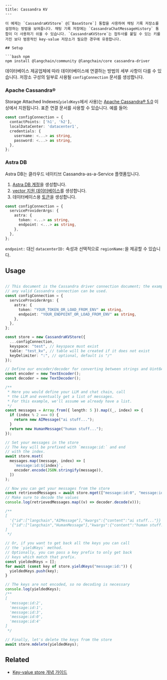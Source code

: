 ```mdx
---
title: Cassandra KV
---

이 예제는 `CassandraKVStore` @[`BaseStore`] 통합을 사용하여 채팅 기록 저장소를 설정하는 방법을 보여줍니다. 채팅 기록 저장에는 `CassandraChatMessageHistory` 통합이 더 사용하기 쉬울 수 있습니다. `CassandraKVStore`는 접두사를 붙일 수 있는 키를 가진 보다 범용적인 key-value 저장소가 필요한 경우에 유용합니다.

## Setup

```bash npm
npm install @langchain/community @langchain/core cassandra-driver
```
데이터베이스 제공업체에 따라 데이터베이스에 연결하는 방법의 세부 사항이 다를 수 있습니다. 저장소 구성의 일부로 사용될 `configConnection` 문서를 생성합니다.

### Apache Cassandra®

Storage Attached Indexes(`yieldKeys`에서 사용)는 [Apache Cassandra® 5.0](https://cassandra.apache.org/_/blog/Apache-Cassandra-5.0-Features-Storage-Attached-Indexes.html) 이상에서 지원됩니다. 표준 연결 문서를 사용할 수 있습니다. 예를 들어:

```typescript
const configConnection = {
  contactPoints: ['h1', 'h2'],
  localDataCenter: 'datacenter1',
  credentials: {
    username: <...> as string,
    password: <...> as string,
  },
};
```
### Astra DB

Astra DB는 클라우드 네이티브 Cassandra-as-a-Service 플랫폼입니다.

1. [Astra DB 계정](https://astra.datastax.com/register)을 생성합니다.
2. [vector 지원 데이터베이스](https://astra.datastax.com/createDatabase)를 생성합니다.
3. 데이터베이스용 [토큰](https://docs.datastax.com/en/astra/docs/manage-application-tokens.html)을 생성합니다.

```typescript
const configConnection = {
  serviceProviderArgs: {
    astra: {
      token: <...> as string,
      endpoint: <...> as string,
    },
  },
};
```

`endpoint:` 대신 `datacenterID:` 속성과 선택적으로 `regionName:`을 제공할 수 있습니다.

## Usage

```typescript

// This document is the Cassandra driver connection document; the example is to AstraDB but
// any valid Cassandra connection can be used.
const configConnection = {
  serviceProviderArgs: {
    astra: {
      token: "YOUR_TOKEN_OR_LOAD_FROM_ENV" as string,
      endpoint: "YOUR_ENDPOINT_OR_LOAD_FROM_ENV" as string,
    },
  },
};

const store = new CassandraKVStore({
  ...configConnection,
  keyspace: "test", // keyspace must exist
  table: "test_kv", // table will be created if it does not exist
  keyDelimiter: ":", // optional, default is "/"
});

// Define our encoder/decoder for converting between strings and Uint8Arrays
const encoder = new TextEncoder();
const decoder = new TextDecoder();

/**
 * Here you would define your LLM and chat chain, call
 * the LLM and eventually get a list of messages.
 * For this example, we'll assume we already have a list.
 */
const messages = Array.from({ length: 5 }).map((_, index) => {
  if (index % 2 === 0) {
    return new AIMessage("ai stuff...");
  }
  return new HumanMessage("human stuff...");
});

// Set your messages in the store
// The key will be prefixed with `message:id:` and end
// with the index.
await store.mset(
  messages.map((message, index) => [
    `message:id:${index}`,
    encoder.encode(JSON.stringify(message)),
  ])
);

// Now you can get your messages from the store
const retrievedMessages = await store.mget(["message:id:0", "message:id:1"]);
// Make sure to decode the values
console.log(retrievedMessages.map((v) => decoder.decode(v)));

/**
[
  '{"id":["langchain","AIMessage"],"kwargs":{"content":"ai stuff..."}}',
  '{"id":["langchain","HumanMessage"],"kwargs":{"content":"human stuff..."}}'
]
 */

// Or, if you want to get back all the keys you can call
// the `yieldKeys` method.
// Optionally, you can pass a key prefix to only get back
// keys which match that prefix.
const yieldedKeys = [];
for await (const key of store.yieldKeys("message:id:")) {
  yieldedKeys.push(key);
}

// The keys are not encoded, so no decoding is necessary
console.log(yieldedKeys);
/**
[
  'message:id:2',
  'message:id:1',
  'message:id:3',
  'message:id:0',
  'message:id:4'
]
 */

// Finally, let's delete the keys from the store
await store.mdelete(yieldedKeys);
```

## Related

- [Key-value store 개념 가이드](/oss/integrations/stores)
```